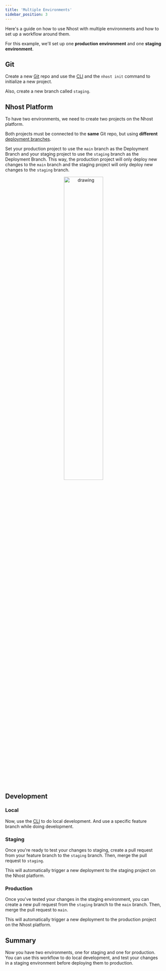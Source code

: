 ```yaml
---
title: 'Multiple Environments'
sidebar_position: 3
---
```


Here's a guide on how to use Nhost with multiple environments and how to set up a workflow around them.

For this example, we'll set up one **production environment** and one **staging environment**.

## Git

Create a new [Git](/platform/git) repo and use the [CLI](/cli) and the `nhost init` command to initialize a new project.

Also, create a new branch called `staging`.

## Nhost Platform

To have two environments, we need to create two projects on the Nhost platform.

Both projects must be connected to the **same** Git repo, but using **different** [deployment branches](/platform/git#deployment-branch).

Set your production project to use the `main` branch as the Deployment Branch and your staging project to use the `staging` branch as the Deployment Branch. This way, the production project will only deploy new changes to the `main` branch and the staging project will only deploy new changes to the `staging` branch.

<center>
  <img src="/img/github-integration/deployment-branch.png" alt="drawing" width="50%" />
</center>

## Development

### Local

Now, use the [CLI](/cli) to do local development. And use a specific feature branch while doing development.

### Staging

Once you're ready to test your changes to staging, create a pull request from your feature branch to the `staging` branch. Then, merge the pull request to `staging`.

This will automatically trigger a new deployment to the staging project on the Nhost platform.

### Production

Once you've tested your changes in the staging environment, you can create a new pull request from the `staging` branch to the `main` branch. Then, merge the pull request to `main`.

This will automatically trigger a new deployment to the production project on the Nhost platform.

## Summary

Now you have two environments, one for staging and one for production. You can use this workflow to do local development, and test your changes in a staging environment before deploying them to production.
